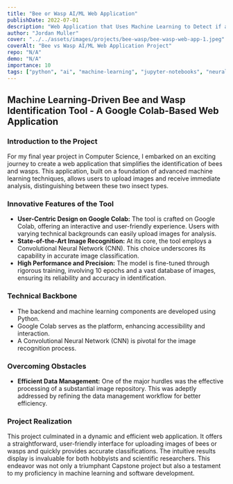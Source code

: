 ```yaml
---
title: "Bee or Wasp AI/ML Web Application"
publishDate: 2022-07-01
description: "Web Application that Uses Machine Learning to Detect if a User Input Image is of a Bee or a Wasp"
author: "Jordan Muller"
cover: "../../assets/images/projects/bee-wasp/bee-wasp-web-app-1.jpeg"
coverAlt: "Bee vs Wasp AI/ML Web Application Project"
repo: "N/A"
demo: "N/A"
importance: 10
tags: ["python", "ai", "machine-learning", "jupyter-notebooks", "neural-networks", "cnns"]
---
```


## Machine Learning-Driven Bee and Wasp Identification Tool - A Google Colab-Based Web Application

### Introduction to the Project

For my final year project in Computer Science, I embarked on an exciting journey to create a web application that simplifies the identification of bees and wasps. This application, built on a foundation of advanced machine learning techniques, allows users to upload images and receive immediate analysis, distinguishing between these two insect types.

### Innovative Features of the Tool

- **User-Centric Design on Google Colab:** The tool is crafted on Google Colab, offering an interactive and user-friendly experience. Users with varying technical backgrounds can easily upload images for analysis.
- **State-of-the-Art Image Recognition:** At its core, the tool employs a Convolutional Neural Network (CNN). This choice underscores its capability in accurate image classification.
- **High Performance and Precision:** The model is fine-tuned through rigorous training, involving 10 epochs and a vast database of images, ensuring its reliability and accuracy in identification.

### Technical Backbone

- The backend and machine learning components are developed using Python.
- Google Colab serves as the platform, enhancing accessibility and interaction.
- A Convolutional Neural Network (CNN) is pivotal for the image recognition process.

### Overcoming Obstacles

- **Efficient Data Management:** One of the major hurdles was the effective processing of a substantial image repository. This was adeptly addressed by refining the data management workflow for better efficiency.

### Project Realization

This project culminated in a dynamic and efficient web application. It offers a straightforward, user-friendly interface for uploading images of bees or wasps and quickly provides accurate classifications. The intuitive results display is invaluable for both hobbyists and scientific researchers. This endeavor was not only a triumphant Capstone project but also a testament to my proficiency in machine learning and software development.
